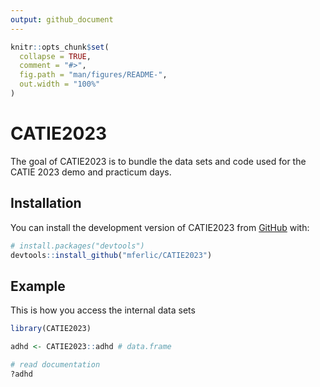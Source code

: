 ```yaml
---
output: github_document
---
```


<!-- README.md is generated from README.Rmd. Please edit that file -->

```r
knitr::opts_chunk$set(
  collapse = TRUE,
  comment = "#>",
  fig.path = "man/figures/README-",
  out.width = "100%"
)
```

# CATIE2023

<!-- badges: start -->
<!-- badges: end -->

The goal of CATIE2023 is to bundle the data sets and code used for the
CATIE 2023 demo and practicum days.


## Installation

You can install the development version of CATIE2023 from [GitHub](https://github.com/) with:

``` r
# install.packages("devtools")
devtools::install_github("mferlic/CATIE2023")
```

## Example

This is how you access the internal data sets

```r
library(CATIE2023)

adhd <- CATIE2023::adhd # data.frame

# read documentation
?adhd
```
